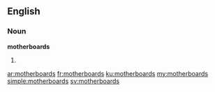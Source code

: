 ==English==

===Noun===
'''motherboards'''

# {{plural of|motherboard}}

[[ar:motherboards]]
[[fr:motherboards]]
[[ku:motherboards]]
[[my:motherboards]]
[[simple:motherboards]]
[[sv:motherboards]]